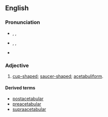 ==English==

===Pronunciation===
* {{a|RP}} {{enPR|ă'-sĭ-tăbʹyo͝o-lə}}, {{IPA|/ˌæsɪˈtæbjʊlə/}}, {{X-SAMPA|/%{sI"t{bjUl@/}}
* {{a|US}} {{enPR|ă'-sĭ-tăbʹyə-lər}}, {{IPA|/ˌæsɪˈtæbjəlɚ/}}, {{X-SAMPA|/%{sI"t{bj@l@`/}}
* {{audio|En-us-acetabular.ogg|Audio (US)}}

===Adjective===
{{head|en|adjective}}

# [[cup-shaped]]; [[saucer-shaped]]; [[acetabuliform]].

====Derived terms====
* [[postacetabular]]
* [[preacetabular]]
* [[supraacetabular]]